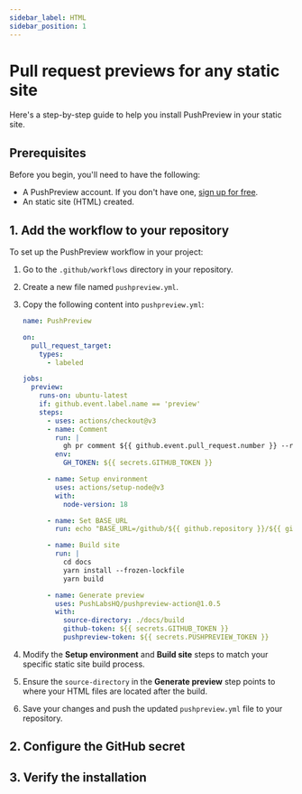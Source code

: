 ```yaml
---
sidebar_label: HTML
sidebar_position: 1
---
```



# Pull request previews for any static site

Here's a step-by-step guide to help you install PushPreview in your static site.

## Prerequisites

Before you begin, you'll need to have the following:

- A PushPreview account. If you don't have one, [sign up for free](https://app.pushpreview.com/accounts/signup/).
- An static site (HTML) created.

## 1. Add the workflow to your repository

To set up the PushPreview workflow in your project:

1. Go to the `.github/workflows` directory in your repository.

1. Create a new file named `pushpreview.yml`.

1. Copy the following content into `pushpreview.yml`:

    ```yaml
    name: PushPreview

    on:
      pull_request_target:
        types:
          - labeled

    jobs:
      preview:
        runs-on: ubuntu-latest
        if: github.event.label.name == 'preview'
        steps:
          - uses: actions/checkout@v3
          - name: Comment
            run: |
              gh pr comment ${{ github.event.pull_request.number }} --repo ${{ github.repository }} --body "⚙️ Hang tight! PushPreview is currently building your preview. We'll share the URL as soon as it's ready."
            env:
              GH_TOKEN: ${{ secrets.GITHUB_TOKEN }}

          - name: Setup environment
            uses: actions/setup-node@v3
            with:
              node-version: 18

          - name: Set BASE_URL
            run: echo "BASE_URL=/github/${{ github.repository }}/${{ github.event.number }}/" >> $GITHUB_ENV

          - name: Build site
            run: |
              cd docs
              yarn install --frozen-lockfile
              yarn build

          - name: Generate preview
            uses: PushLabsHQ/pushpreview-action@1.0.5
            with:
              source-directory: ./docs/build
              github-token: ${{ secrets.GITHUB_TOKEN }}
              pushpreview-token: ${{ secrets.PUSHPREVIEW_TOKEN }}
    ```

1. Modify the **Setup environment** and **Build site** steps to match your specific static site build process.

1. Ensure the `source-directory` in the **Generate preview** step points to where your HTML files are located after the build.

1. Save your changes and push the updated `pushpreview.yml` file to your repository.

## 2. Configure the GitHub secret

<GitHubSecret />

## 3. Verify the installation

<VerifyInstallation />


